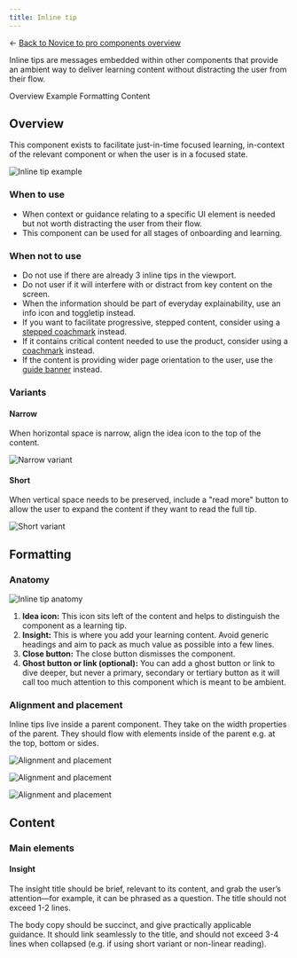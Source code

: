 ```yaml
---
title: Inline tip
---
```


← [Back to Novice to pro components overview](/novice-to-pro/components/overview)

<PageDescription>

Inline tips are messages embedded within other components that provide an ambient way to deliver learning content without 
distracting the user from their flow. 

</PageDescription>

<AnchorLinks>
   <AnchorLink>Overview</AnchorLink>
   <AnchorLink>Example</AnchorLink>
   <AnchorLink>Formatting</AnchorLink>
   <AnchorLink>Content</AnchorLink>
</AnchorLinks>


## Overview

This component exists to facilitate just-in-time focused learning, in-context of the relevant component or when the user is in a 
focused state.

<Row>
<Column colMd={12} colLg={12}>

![Inline tip example](images/inline-tip-01.png)

</Column>
</Row>

### When to use

- When context or guidance relating to a specific UI element is needed but not worth distracting the user from their flow.
- This component can be used for all stages of onboarding and learning.

### When not to use

- Do not use if there are already 3 inline tips in the viewport.
- Do not user if it will interfere with or distract from key content on the screen.
- When the information should be part of everyday explainability, use an info icon and toggletip instead.
- If you want to facilitate progressive, stepped content, consider using a [stepped coachmark](/novice-to-pro/components/coachmark/usage) instead.
- If it contains critical content needed to use the product, consider using a [coachmark](/novice-to-pro/components/coachmark/usage) instead.
- If the content is providing wider page orientation to the user, use the [guide banner](/novice-to-pro/components/guide-banner/usage) instead.

### Variants

#### Narrow

When horizontal space is narrow, align the idea icon to the top of the content.

<Row>
<Column colMd={8} colLg={8}>

![Narrow variant](images/inline-tip-02.png)

</Column>
</Row>

#### Short

When vertical space needs to be preserved, include a "read more" button to allow the user to expand the content if they want to 
read the full tip. 

<Row>
<Column colMd={8} colLg={8}>

![Short variant](images/inline-tip-03.png)

</Column>
</Row>


## Formatting

### Anatomy

<Row>
<Column colMd={12} colLg={12}>

![Inline tip anatomy](images/inline-tip-04.png)

</Column>
</Row>

1. **Idea icon:** This icon sits left of the content and helps to distinguish the component as a learning tip.
2. **Insight:** This is where you add your learning content. Avoid generic headings and aim to pack as much value as possible into 
a few lines.
3. **Close button:**  The close button dismisses the component.
4. **Ghost button or link (optional):**  You can add a ghost button or link to dive deeper, but never a primary, secondary or 
tertiary button as it will call too much attention to this component which is meant to be ambient.

### Alignment and placement

Inline tips live inside a parent component.  They take on the width properties of the parent. They should flow with elements 
inside of the parent e.g. at the top, bottom or sides.

<Row>
<Column colMd={12} colLg={12}>

![Alignment and placement](images/inline-tip-05.png)

</Column>
</Row>

<Row>
<Column colMd={12} colLg={12}>

![Alignment and placement](images/inline-tip-06.png)

</Column>
</Row>

<Row>
<Column colMd={12} colLg={12}>

![Alignment and placement](images/inline-tip-07.png)

</Column>
</Row>


## Content

### Main elements

#### Insight

The insight title should be brief, relevant to its content, and grab the user’s attention—for example, it can be phrased as a 
question. The title should not exceed 1-2 lines. 

The body copy should be succinct, and give practically applicable guidance. It should link seamlessly to the title, and should 
not exceed 3-4 lines when collapsed (e.g. if using short variant or non-linear reading).

